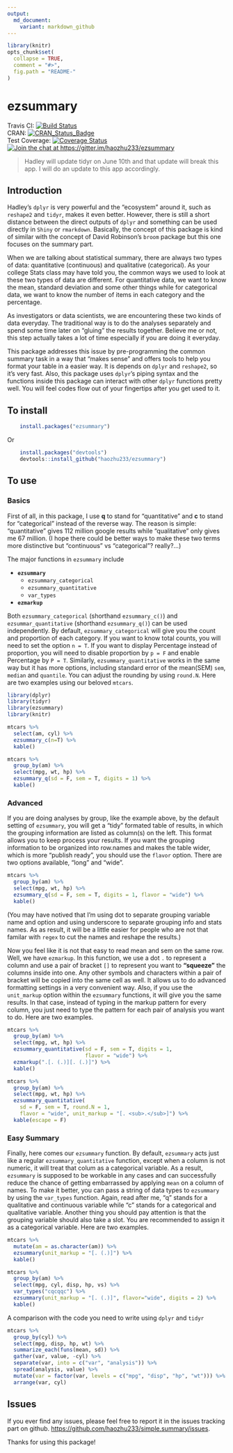 ```yaml
---
output: 
  md_document:
    variant: markdown_github
---
```

<!-- README.md is generated from README.Rmd. Please edit that file -->

```r
library(knitr)
opts_chunk$set(
  collapse = TRUE,
  comment = "#>",
  fig.path = "README-"
)
```

# ezsummary 
Travis CI: [![Build Status](https://travis-ci.org/haozhu233/ezsummary.svg?branch=master)](https://travis-ci.org/haozhu233/ezsummary)  
CRAN: [![CRAN_Status_Badge](http://www.r-pkg.org/badges/version/ezsummary)](http://cran.r-project.org/package=ezsummary)  
Test Coverage: [![Coverage Status](https://coveralls.io/repos/haozhu233/ezsummary/badge.svg?branch=master&service=github)](https://coveralls.io/github/haozhu233/ezsummary?branch=master)  
[![Join the chat at https://gitter.im/haozhu233/ezsummary](https://badges.gitter.im/Join%20Chat.svg)](https://gitter.im/haozhu233/ezsummary?utm_source=badge&utm_medium=badge&utm_campaign=pr-badge&utm_content=badge)

> Hadley will update tidyr on June 10th and that update will break this app. I will do an update to this app accordingly.

## Introduction
Hadley's `dplyr` is very powerful and the "ecosystem" around it, such as `reshape2` and `tidyr`, makes it even better. However, there is still a short distance between the direct outputs of `dplyr` and something can be used directly in `Shiny` or `rmarkdown`. Basically, the concept of this package is kind of similar with the concept of David Robinson's `broom` package but this one focuses on the summary part.  

When we are talking about statistical summary, there are always two types of data: quantitative (continuous) and qualitative (categorical). As your college Stats class may have told you, the common ways we used to look at these two types of data are different. For quantitative data, we want to know the mean, standard deviation and some other things while for categorical data, we want to know the number of items in each category and the percentage.  

As investigators or data scientists, we are encountering these two kinds of data everyday. The traditional way is to do the analyses separately and spend some time later on "gluing" the results together. Believe me or not, this step actually takes a lot of time especially if you are doing it everyday.

This package addresses this issue by pre-programming the common summary task in a way that "makes sense" and offers tools to help you format your table in a easier way. It is depends on `dplyr` and `reshape2`, so it's very fast. Also, this package uses `dplyr`'s piping syntax and the functions inside this package can interact with other `dplyr` functions pretty well. You will feel codes flow out of your fingertips after you get used to it. 

## To install
``` r
    install.packages("ezsummary")
```

Or  

``` r
    install.packages("devtools")
    devtools::install_github("haozhu233/ezsummary")
```
  
## To use

### Basics

First of all, in this package, I use **q** to stand for "quantitative" and **c** to stand for "categorical" instead of the reverse way. The reason is simple: "quantitative" gives 112 million google results while "qualitative" only gives me 67 million. (I hope there could be better ways to make these two terms more distinctive but "continuous" vs "categorical"? really?...)

The major functions in `ezsummary` include 

* __`ezsummary`__ 
  + `ezsummary_categorical`
  + `ezsummary_quantitative`
  + `var_types`
* __`ezmarkup`__

Both `ezsummary_categorical` (shorthand `ezsummary_c()`) and `ezsummar_quantitative` (shorthand `ezsummary_q()`) can be used independently. By default, `ezsummary_categorical` will give you the count and proportion of each category. If you want to know total counts, you will need to set the option `n = T`. If you want to display Percentage instead of proportion, you will need to disable proportion by `p = F` and enable Percentage by `P = T`. Similarly, `ezsummary_quantitative` works in the same way but it has more options, including standard error of the mean(SEM) `sem`, `median` and `quantile`. You can adjust the rounding by using `round.N`.
Here are two examples using our beloved `mtcars`.

```r
library(dplyr)
library(tidyr)
library(ezsummary)
library(knitr)

mtcars %>%
  select(am, cyl) %>%
  ezsummary_c(n=T) %>%
  kable()

mtcars %>%
  group_by(am) %>%
  select(mpg, wt, hp) %>%
  ezsummary_q(sd = F, sem = T, digits = 1) %>%
  kable()
```

### Advanced
If you are doing analyses by group, like the example above, by the default setting of `ezsummary`, you will get a "tidy" formated table of results, in which the grouping information are listed as column(s) on the left. This format allows you to keep process your results. If you want the grouping information to be organized into row.names and makes the table wider, which is more "publish ready", you should use the `flavor` option. There are two options available, "long" and "wide".

```r
mtcars %>%
  group_by(am) %>%
  select(mpg, wt, hp) %>%
  ezsummary_q(sd = F, sem = T, digits = 1, flavor = "wide") %>%
  kable()
```

(You may have notived that I'm using dot to separate grouping variable name and option and using underscore to separate grouping info and stats names. As as result, it will be a little easier for people who are not that familar with `regex` to cut the names and reshape the results.)

Now you feel like it is not that easy to read mean and sem on the same row. Well, we have `ezmarkup`. In this function, we use a dot `.` to represent a column and use a pair of bracket `[]` to represent you want to __"squeeze"__ the columns inside into one. Any other symbols and characters within a pair of bracket will be copied into the same cell as well. It allows us to do advanced formatting settings in a very convenient way. Also, if you use the `unit_markup` option within the `ezsummary` functions, it will give you the same results. In that case, instead of typing in the markup pattern for every column, you just need to type the pattern for each pair of analysis you want to do. Here are two examples. 

```r
mtcars %>%
  group_by(am) %>%
  select(mpg, wt, hp) %>%
  ezsummary_quantitative(sd = F, sem = T, digits = 1, 
                         flavor = "wide") %>%
  ezmarkup(".[. (.)][. (.)]") %>%
  kable()

mtcars %>%
  group_by(am) %>%
  select(mpg, wt, hp) %>%
  ezsummary_quantitative(
    sd = F, sem = T, round.N = 1, 
    flavor = "wide", unit_markup = "[. <sub>.</sub>]") %>%
  kable(escape = F)
```

### Easy Summary
Finally, here comes our `ezsummary` function. By default, `ezsummary` acts just like a regular `ezsummary_quantitative` function, except when a column is not numeric, it will treat that colum as a categorical variable. As a result, `ezsummary` is supposed to be workable in any cases and can successfully reduce the chance of getting embarrassed by applying `mean` on a column of names. To make it better, you can pass a string of data types to `ezsummary` by using the `var_types` function. Again, read after me, "q" stands for a qualitative and continuous variable while "c" stands for a categorical and qualitative variable. Another thing you should pay attention is that the grouping variable should also take a slot. You are recommended to assign it as a categorical variable. Here are two examples. 

```r
mtcars %>% 
  mutate(am = as.character(am)) %>% 
  ezsummary(unit_markup = "[. (.)]") %>%
  kable()

mtcars %>% 
  group_by(am) %>%
  select(mpg, cyl, disp, hp, vs) %>%
  var_types("cqcqqc") %>%
  ezsummary(unit_markup = "[. (.)]", flavor="wide", digits = 2) %>%
  kable()
```

A comparison with the code you need to write using `dplyr` and `tidyr`
```r
mtcars %>%
  group_by(cyl) %>%
  select(mpg, disp, hp, wt) %>% 
  summarize_each(funs(mean, sd)) %>% 
  gather(var, value, -cyl) %>% 
  separate(var, into = c("var", "analysis")) %>% 
  spread(analysis, value) %>% 
  mutate(var = factor(var, levels = c("mpg", "disp", "hp", "wt"))) %>% 
  arrange(var, cyl)
```

## Issues
If you ever find any issues, please feel free to report it in the issues tracking part on github. [https://github.com/haozhu233/simple.summary/issues](https://github.com/haozhu233/simple.summary/issues). 

Thanks for using this package!
